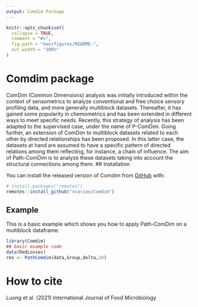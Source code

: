 ```yaml
---
output: Comdim Package
---
```


<!-- README.md is generated from README.Rmd. Please edit that file -->

```r
knitr::opts_chunk$set(
  collapse = TRUE,
  comment = "#>",
  fig.path = "man/figures/README-",
  out.width = "100%"
)
```

# Comdim package

<!-- badges: start -->
<!-- badges: end -->

ComDim (Common Dimensions) analysis was initially introduced within the context of sensometrics to
analyze conventional and free choice sensory profiling data, and more generally multiblock datasets.
Thereafter, it has gained some popularity in chemometrics and has been extended in different ways to
meet specific needs. Recently, this strategy of analysis has been adapted to the supervised case, under
the name of P-ComDim. Going further, an extension of ComDim to multiblock datasets related to each other by directed relationships has been proposed. In this latter case, 
the datasets at hand are assumed to have a specific pattern of directed relations among them reflecting,
for instance, a chain of influence. The aim of Path-ComDim is to analyze these datasets taking into
account the structural connections among them. 
## Installation

You can install the released version of Comdim from [GitHub](https://github.com) with:

``` r
# install.packages("remotes")
remotes::install_github("vcariou/Comdim")
```

## Example

This is a basic example which shows you how to apply Path-ComDim on a multiblock dataframe:

```r
library(Comdim)
## basic example code
data(RedLosses)
res <- PathComdim(data,Group,delta,20)
```
# How to cite
Luong et al. (2021) International Journal of Food Microbiology

